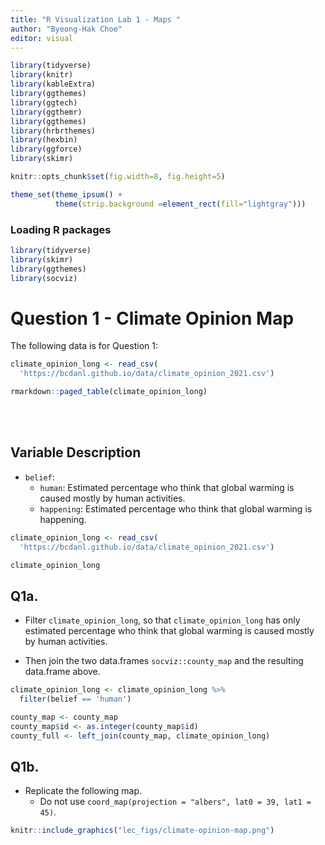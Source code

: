 ```yaml
---
title: "R Visualization Lab 1 - Maps "
author: "Byeong-Hak Choe"
editor: visual
---
```


```r
library(tidyverse)
library(knitr)
library(kableExtra)
library(ggthemes)
library(ggtech)
library(ggthemr)
library(ggthemes)
library(hrbrthemes)
library(hexbin)
library(ggforce)
library(skimr)

knitr::opts_chunk$set(fig.width=8, fig.height=5)  

theme_set(theme_ipsum() +
          theme(strip.background =element_rect(fill="lightgray")))
```

### Loading R packages

```r
library(tidyverse)
library(skimr)
library(ggthemes)
library(socviz)
```

# Question 1 - Climate Opinion Map

The following data is for Question 1:

```r
climate_opinion_long <- read_csv(
  'https://bcdanl.github.io/data/climate_opinion_2021.csv')
```

```r
rmarkdown::paged_table(climate_opinion_long) 
```

<br><br>

## Variable Description

-   `belief`:
    -   `human`: Estimated percentage who think that global warming is caused mostly by human activities.
    -   `happening`: Estimated percentage who think that global warming is happening.

```r
climate_opinion_long <- read_csv(
  'https://bcdanl.github.io/data/climate_opinion_2021.csv')

climate_opinion_long
```

## Q1a.

-   Filter `climate_opinion_long`, so that `climate_opinion_long` has only estimated percentage who think that global warming is caused mostly by human activities.

-   Then join the two data.frames `socviz::county_map` and the resulting data.frame above.

```r

climate_opinion_long <- climate_opinion_long %>% 
  filter(belief == 'human')

county_map <- county_map
county_map$id <- as.integer(county_map$id)
county_full <- left_join(county_map, climate_opinion_long)

```

## Q1b.

-   Replicate the following map.
    -   Do not use `coord_map(projection = "albers", lat0 = 39, lat1 = 45)`.



```r
knitr::include_graphics("lec_figs/climate-opinion-map.png")
```
